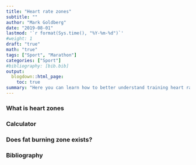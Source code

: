 ```yaml
---
title: "Heart rate zones"
subtitle: ""
author: "Mark Goldberg"
date: "2019-08-01"
lastmod: '`r format(Sys.time(), "%Y-%m-%d")`'
#weight: 1
draft: "true"
math: "true"
tags: ["Sport", "Marathon"]
categories: ["Sport"]
#bibliography: [bib.bib]
output:
  blogdown::html_page:
    toc: true
summary: "Here you can learn how to better understand training heart rate zones - tutorial for beginners."
---
```


### What is heart zones

### Calculator

### Does fat burning zone exists?

### Bibliography
